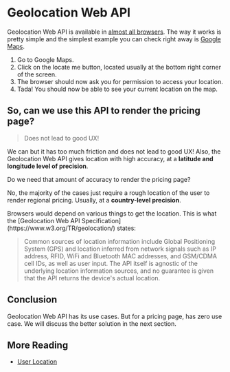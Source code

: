 
# Geolocation Web API

Geolocation Web API is available in [almost all browsers](https://developer.mozilla.org/en-US/docs/Web/API/Geolocation_API#browser_compatibility). The way it works is pretty simple and the simplest example you can check right away is [Google Maps](https://www.google.com/maps).

1. Go to Google Maps.
2. Click on the locate me button, located usually at the bottom right corner of the screen.
3. The browser should now ask you for permission to access your location.
4. Tada! You should now be able to see your current location on the map.

## So, can we use this API to render the pricing page?

> Does not lead to good UX!

We can but it has too much friction and does not lead to good UX! Also, the Geolocation Web API gives location with high accuracy, at a **latitude and longitude level of precision**.

Do we need that amount of accuracy to render the pricing page?

No, the majority of the cases just require a rough location of the user to render regional pricing. Usually, at a **country-level precision**.

<Callout>
Browsers would depend on various things to get the location. This is what the [Geolocation Web API Specification](https://www.w3.org/TR/geolocation/) states:

> Common sources of location information include Global Positioning System (GPS) and location inferred from network signals such as IP address, RFID, WiFi and Bluetooth MAC addresses, and GSM/CDMA cell IDs, as well as user input. The API itself is agnostic of the underlying location information sources, and no guarantee is given that the API returns the device's actual location.

</Callout>

## Conclusion

Geolocation Web API has its use cases. But for a pricing page, has zero use case. We will discuss the better solution in the next section.

## More Reading

- [User Location](https://web.dev/articles/user-location)
